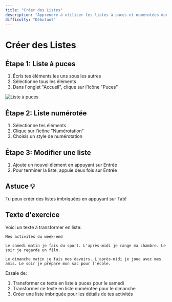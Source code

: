 ```yaml
---
title: "Créer des Listes"
description: "Apprendre à utiliser les listes à puces et numérotées dans Word 2021"
difficulty: "Débutant"
---
```


# Créer des Listes

## Étape 1: Liste à puces
1. Écris tes éléments les uns sous les autres
2. Sélectionne tous les éléments
3. Dans l'onglet "Accueil", clique sur l'icône "Puces"

![Liste à puces](/images/puces.svg)

## Étape 2: Liste numérotée
1. Sélectionne tes éléments
2. Clique sur l'icône "Numérotation"
3. Choisis un style de numérotation

## Étape 3: Modifier une liste
1. Ajoute un nouvel élément en appuyant sur Entrée
2. Pour terminer la liste, appuie deux fois sur Entrée

## Astuce 💡
Tu peux créer des listes imbriquées en appuyant sur Tab!

## Texte d'exercice
Voici un texte à transformer en liste:

```
Mes activités du week-end

Le samedi matin je fais du sport. L'après-midi je range ma chambre. Le soir je regarde un film.

Le dimanche matin je fais mes devoirs. L'après-midi je joue avec mes amis. Le soir je prépare mon sac pour l'école.
```

Essaie de:
1. Transformer ce texte en liste à puces pour le samedi
2. Transformer ce texte en liste numérotée pour le dimanche
3. Créer une liste imbriquée pour les détails de tes activités